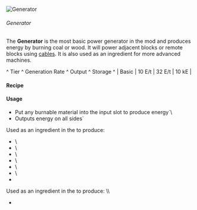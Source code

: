![Generator](/mods/techreborn/generator.png)

###### Generator


The **Generator** is the most basic power generator in the mod and
produces energy by burning coal or wood. It will power adjacent blocks
or remote blocks using [cables](energy:cables "wikilink"). It is also
used as an ingredient for more advanced machines.

\^ Tier \^ Generation Rate \^ Output \^ Storage \^ \| Basic \| 10 E/t \|
32 E/t \| 10 kE \|

#### Recipe

<Recipe recipe=" input techreborn:red_cell_battery
techreborn:basic_machine_frame minecraft:furnace input input output
techreborn:generator "/>

#### Usage

* Put any burnable material into the input slot to produce energy`\
* Outputs energy on all sides`

Used as an ingredient in the
<Mcitem id="minecraft:crafting_table"/> to produce:

* <Mcitem id="techreborn:basic_solar_panel"/>\
* <Mcitem id="techreborn:diesel_generator"/>\
* <Mcitem id="techreborn:plasma_generator"/>\
* <Mcitem id="techreborn:semifluid_generator"/>\
* <Mcitem id="techreborn:thermal_generator"/>\
* <Mcitem id="techreborn:water_mill"/>\
* <Mcitem id="techreborn:wind_mill"/>

Used as an ingredient in the
<Mcitem id="techreborn:assembling_machine"/> to
produce: \\\\

* <Mcitem id="techreborn:wind_mill"/>
